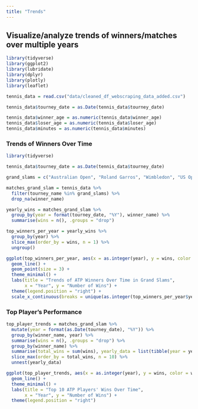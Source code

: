 ```yaml
---
title: "Trends"
---
```


## Visualize/analyze trends of winners/matches over multiple years

```r
library(tidyverse)
library(ggplot2)
library(lubridate)
library(dplyr)
library(plotly)
library(leaflet)

tennis_data = read.csv("data/cleaned_df_webscraping_data_added.csv")

tennis_data$tourney_date = as.Date(tennis_data$tourney_date)

tennis_data$winner_age = as.numeric(tennis_data$winner_age)
tennis_data$loser_age = as.numeric(tennis_data$loser_age)
tennis_data$minutes = as.numeric(tennis_data$minutes)
```

### Trends of Winners Over Time

```r
library(tidyverse)

tennis_data$tourney_date = as.Date(tennis_data$tourney_date)

grand_slams = c("Australian Open", "Roland Garros", "Wimbledon", "US Open")

matches_grand_slam = tennis_data %>%
  filter(tourney_name %in% grand_slams) %>%
  drop_na(winner_name)

yearly_wins = matches_grand_slam %>%
  group_by(year = format(tourney_date, "%Y"), winner_name) %>%
  summarise(wins = n(), .groups = "drop")

top_winners_per_year = yearly_wins %>%
  group_by(year) %>%
  slice_max(order_by = wins, n = 1) %>%
  ungroup()

ggplot(top_winners_per_year, aes(x = as.integer(year), y = wins, color = winner_name)) +
  geom_line() +
  geom_point(size = 3) +
  theme_minimal() +
  labs(title = "Trends of ATP Winners Over Time in Grand Slams",
       x = "Year", y = "Number of Wins") +
  theme(legend.position = "right") +
  scale_x_continuous(breaks = unique(as.integer(top_winners_per_year$year)))
```

### Top Player's Performance

```r
top_player_trends = matches_grand_slam %>%
  mutate(year = format(as.Date(tourney_date), "%Y")) %>%
  group_by(winner_name, year) %>%
  summarise(wins = n(), .groups = "drop") %>%
  group_by(winner_name) %>%
  summarise(total_wins = sum(wins), yearly_data = list(tibble(year = year, wins = wins)), .groups = "drop") %>%
  slice_max(order_by = total_wins, n = 10) %>%
  unnest(yearly_data)

ggplot(top_player_trends, aes(x = as.integer(year), y = wins, color = winner_name)) +
  geom_line() +
  theme_minimal() +
  labs(title = "Top 10 ATP Players' Wins Over Time",
       x = "Year", y = "Number of Wins") +
  theme(legend.position = "right")
```